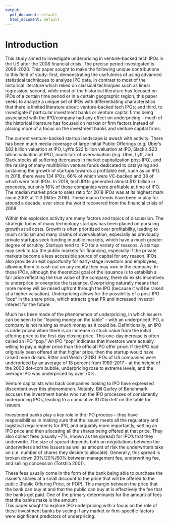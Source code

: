 ```yaml
---
output:
  pdf_document: default
  html_document: default
---
```

# Introduction {#intro}

This study aimed to investigate underpricing in venture-backed tech IPOs in the US after the 2008 financial crisis. The precise period investigated is 2009-2020. This paper sought to make the following unique contributions to this field of study: first, demonstrating the usefulness of using advanced statistical techniques to analyze IPO data, in contrast to most of the historical literature which relied on classical techniques such as linear regression; second, while most of the historical literature has focused on IPOs of a certain time period or in a certain geographic region, this paper seeks to analyze a unique set of IPOs with differentiating characteristics that there is limited literature about: venture-backed tech IPOs; and third, to investigate if particular investment banks or venture capital firms being associated with the IPO/company had any effect on underpricing – much of the historical literature has focused on market or firm factors instead of placing more of a focus on the investment banks and venture capital firms.

The current venture-backed startup landscape is awash with activity. There has been much media coverage of large Initial Public Offerings (e.g. Uber’s \$82 billion valuation at IPO, Lyft’s \$22 billion valuation at IPO, Slack’s $23 billion valuation at IPO), much talk of overvaluation (e.g. Uber, Lyft, and Slack stocks all suffering decreases in market capitalization post-IPO), and the raising of many multibillion venture funds dedicated to catalyzing and sustaining the growth of startups towards a profitable exit, such as an IPO. In 2018, there were 134 IPOs, 66% of which were VC-backed and 38 of which were tech IPOs. In 2018, tech IPOs generated almost \$12 billion in proceeds, but only 16% of those companies were profitable at time of IPO. The median market price to sales ratio for 2018 IPOs was at its highest mark since 2002 at 11.3 (Ritter 2018). These macro trends have been in play for around a decade, ever since the world recovered from the financial crisis of 2008.

Within this explosion activity are many factors and topics of discussion. The strategic focus of many technology startups has been placed on pursuing growth at all costs. Growth is often prioritized over profitability, leading to much criticism and many claims of overvaluation, especially as previously private startups seek funding in public markets, which have a much greater degree of scrutiny. Startups tend to IPO for a variety of reasons. A startup may seek to tap the public markets for financing, especially if the private markets become a less accessible source of capital for any reason. IPOs also provide an exit opportunity for early-stage investors and employees, allowing them to cash out on any equity they may own in the company. In these IPOs, although the theoretical goal of the issuance is to establish a fair price reflecting the true value of the company, there do exists incentives to underprice or overprice the issuance. Overpricing naturally means that more money will be raised upfront through the IPO (because it will be raised at a higher valuation). Underpricing allows for the possibility of a post-IPO “pop” in the share price, which attracts great PR and increased investor interest for the future. 

Much has been made of the phenomenon of underpricing, in which issuers can be seen to be “leaving money on the table” – with an underpriced IPO, a company is not raising as much money as it could be. Definitionally, an IPO is underpriced when there is an increase in stock value from the initial offering price to the first-day closing price. This one-day increase is often called an IPO “pop.” An IPO “pop” indicates that investors were actually willing to pay a higher price than the official IPO offer price. If the IPO had originally been offered at that higher price, then the startup would have raised more dollars. Ritter and Welch (2018) IPOs of US companies were underpriced by an average of 18 percent from 1980-2017 – at the height of the 2000 dot-com bubble, underpricing rose to extreme levels, and the average IPO was underpriced by over 70%.

Venture capitalists who back companies looking to IPO have expressed discontent over this phenomenon. Notably, Bill Gurley of Benchmark accuses the investment banks who run the IPO processes of consistently underpricing IPOs, leading to a cumulative $170bn left on the table for issuers.  

Investment banks play a key role in the IPO process – they have responsibilities in making sure that the issuer meets all the regulatory and  logistical requirements for IPO, and arguably more importantly, setting an IPO price and then allocating all the shares being offered at that price. They also collect fees (usually ~7%, known as the spread) for IPO’s that they underwrite. The size of spread depends both on negotiations between the underwriters and the issuers as well as amount of risk the underwriters take on (i.e. number of shares they decide to allocate). Generally, this spread is broken down 20%/20%/60% between management fee, underwriting fee, and selling concession (Torstila 2001).

These fees usually come in the form of the bank being able to purchase the issuer’s shares at a small discount to the price that will be offered to the public (Public Offering Price, or POP). This margin between the price that the bank can buy at and that the public can buy at is effectively the fee that the banks get paid. One of the primary determinants for the amount of fees that the banks make is the amount  
This paper sought to explore IPO underpricing with a focus on the role of these investment banks by seeing if any market or firm-specific factors were significant predictors of underpricing.
